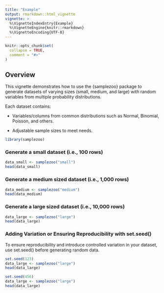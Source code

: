 ```yaml
---
title: "Example"
output: rmarkdown::html_vignette
vignette: >
  %\VignetteIndexEntry{Example}
  %\VignetteEngine{knitr::rmarkdown}
  %\VignetteEncoding{UTF-8}
---
```


```r
knitr::opts_chunk$set(
  collapse = TRUE,
  comment = "#>"
)
```

## Overview 

This vignette demonstrates how to use the {samplezoo} package to generate datasets of varying sizes (small, medium, and large) with random variables from multiple probability distributions.

Each dataset contains:

* Variables/columns from common distributions such as Normal, Binomial, Poisson, and others.

* Adjustable sample sizes to meet needs.


```r
library(samplezoo)

```

### Generate a small dataset (i.e., 100 rows)
```r
data_small <- samplezoo("small")
head(data_small)

```

### Generate a medium sized dataset (i.e., 1,000 rows)
```r
data_medium <- samplezoo("medium")
head(data_medium)

```

### Generate a large sized dataset (i.e., 10,000 rows)
```r
data_large <- samplezoo("large")
head(data_large)

```

### Adding Variation or Ensuring Reproducibility with set.seed()

To ensure reproducibility and introduce controlled variation in your dataset, use set.seed() before generating random data.

```r
set.seed(123)
data_large <- samplezoo("large")
head(data_large)
```

```r
set.seed(456)
data_large <- samplezoo("large")
head(data_large)
```

